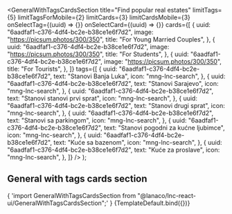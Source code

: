 


<Meta
  title="Landing sections/General With Tags Cards Section"
  component={GeneralWithTagsCardsSection}
/>

  <GeneralWithTagsCardsSection
    title="Find popular real estates"
    limitTags={5}
    limitTagsForMobile={2}
    limitCards={3}
    limitCardsMobile={3}
    onSelectTag={(uuid) => {}}
    onSelectCard={(uuid) => {}}
    cards={[
      {
        uuid: "6aadfaf1-c376-4df4-bc2e-b38ce1e6f7d2",
        image: "https://picsum.photos/300/350",
        title: "For Young Married Couples",
      },
      {
        uuid: "6aadfaf1-c376-4df4-bc2e-b38ce1e6f7d2",
        image: "https://picsum.photos/300/350",
        title: "For Students",
      },
      {
        uuid: "6aadfaf1-c376-4df4-bc2e-b38ce1e6f7d2",
        image: "https://picsum.photos/300/350",
        title: "For Tourists",
      },
    ]}
    tags={[
      {
        uuid: "6aadfaf1-c376-4df4-bc2e-b38ce1e6f7d2",
        text: "Stanovi Banja Luka",
        icon: "mng-lnc-search",
      },
      {
        uuid: "6aadfaf1-c376-4df4-bc2e-b38ce1e6f7d2",
        text: "Stanovi Sarajevo",
        icon: "mng-lnc-search",
      },
      {
        uuid: "6aadfaf1-c376-4df4-bc2e-b38ce1e6f7d2",
        text: "Stanovi stanovi prvi sprat",
        icon: "mng-lnc-search",
      },
      {
        uuid: "6aadfaf1-c376-4df4-bc2e-b38ce1e6f7d2",
        text: "Stanovi drugi sprat",
        icon: "mng-lnc-search",
      },
      {
        uuid: "6aadfaf1-c376-4df4-bc2e-b38ce1e6f7d2",
        text: "Stanovi sa parkingom",
        icon: "mng-lnc-search",
      },
      {
        uuid: "6aadfaf1-c376-4df4-bc2e-b38ce1e6f7d2",
        text: "Stanovi pogodni za kućne ljubimce",
        icon: "mng-lnc-search",
      },
      {
        uuid: "6aadfaf1-c376-4df4-bc2e-b38ce1e6f7d2",
        text: "Kuće sa bazenom",
        icon: "mng-lnc-search",
      },
      {
        uuid: "6aadfaf1-c376-4df4-bc2e-b38ce1e6f7d2",
        text: "Kuće za proslave",
        icon: "mng-lnc-search",
      },
    ]}
  />
);

## General with tags cards section

<SyntaxHighlighter language="jsx" style={nord}>
  {
    'import GeneralWithTagsCardsSection from "@lanaco/lnc-react-ui/GeneralWithTagsCardsSection";'
  }
</SyntaxHighlighter>

<Canvas>
  <Story name="Default" args={{}}>
    {TemplateDefault.bind({})}
  </Story>
</Canvas>
